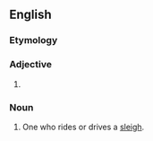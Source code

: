 ==English==

===Etymology===
{{suffix|sleigh|er|lang=en}}

===Adjective===
{{head|en|adjective comparative form}}

# {{en-comparative of|sleigh}}

===Noun===
{{en-noun}}

# One who rides or drives a [[sleigh]].